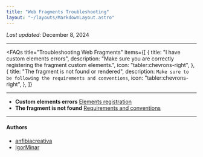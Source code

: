 ```yaml
---
title: "Web Fragments Troubleshooting"
layout: "~/layouts/MarkdownLayout.astro"
---
```


_Last updated_: December 8, 2024

---


<FAQs
  title="Troubleshooting Web Fragments"
  items={[
    {
      title: "I have custom elements errors",
      description:
        "Make sure you are correctly registering the fragment custom elements.",
      icon: "tabler:chevrons-right",
    },
    {
      title: "The fragment is not found or rendered",
      description: `Make sure to be following the requirements and conventions`,
      icon: "tabler:chevrons-right",
    },
  ]}
>
  <Fragment slot="bg">
    <div class="absolute inset-0 bg-blue-50 dark:bg-transparent"></div>
  </Fragment>
</FAQs>

---

- **Custom elements errors**
  <a href="../documentation/elements">Elements registration</a>
- **The fragment is not found**
  <a href="../documentation/gateway.md#pre-requirements-and-conventions">
    Requirements and conventions
  </a>

---

#### Authors

<ul class="authors">
  <li class="author">
    <a href="https://github.com/anfibiacreativa">anfibiacreativa</a>
  </li>
  <li class="author">
    <a href="https://github.com/igorminar">IgorMinar</a>
  </li>
</ul>
